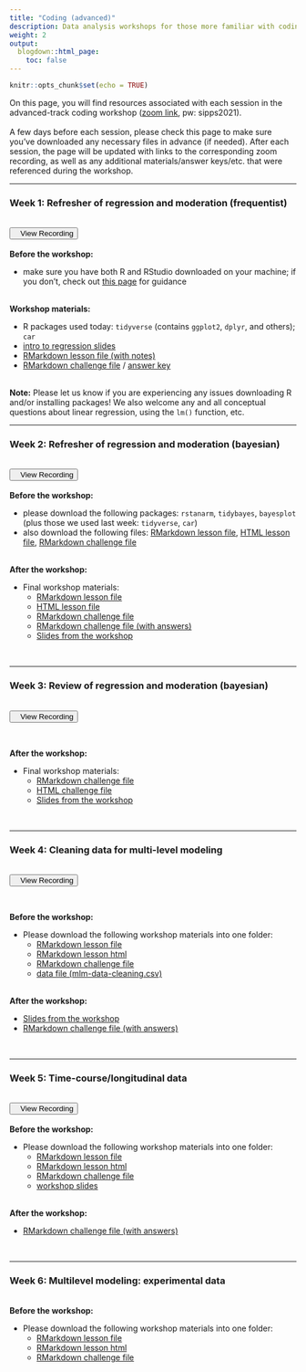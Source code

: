 ```yaml
---
title: "Coding (advanced)"
description: Data analysis workshops for those more familiar with coding principles and/or the R language.
weight: 2
output:
  blogdown::html_page:
    toc: false
---
```


```r
knitr::opts_chunk$set(echo = TRUE)
```

On this page, you will find resources associated with each session in the advanced-track coding workshop (<a href="https://columbiauniversity.zoom.us/j/96821508904?pwd=U25kdlpienRheFlyMmhKaU9JOFF1Zz09" target="_blank">zoom link</a>, pw: sipps2021).
<br><br>
A few days before each session, please check this page to make sure you've downloaded any necessary files in advance (if needed). After each session, the page will be updated with links to the corresponding zoom recording, as well as any additional materials/answer keys/etc. that were referenced during the workshop.
<hr>

### Week 1: Refresher of regression and moderation (frequentist)
<br>
<div align="center"><a href="https://columbiauniversity.zoom.us/rec/share/IP1_-EPWLHypgEt_krGjQVl5AvQzMh0YREqO460fACXVAYk-A2-t9ECSxK7eQNMl.PUsxRULkO2eFmvAH" target="_blank" style="padding-bottom:10px"><button><i class="fas fa-video"></i>&nbsp;&nbsp;&nbsp;View Recording</button></a></div>
<br>
**Before the workshop:**
<ul>
<li>make sure you have both R and RStudio downloaded on your machine; if you don't, check out [this page](https://cu-psych-computing.github.io/cu-psych-comp-tutorial/tutorials/r-core/1-programming/lessonpart0/#working-with-rstudio-1){target="_blank"} for guidance
</ul>
<br>
**Workshop materials:**
<ul>
<li>R packages used today: `tidyverse` (contains `ggplot2`, `dplyr`, and others); `car`
<li><a href="/workshop_files/coding-adv-01/lm-intro.pdf" download>intro to regression slides</a>
<li><a href="/workshop_files/coding-adv-01/lm-lesson.Rmd" download>RMarkdown lesson file (with notes)</a>
<li><a href="/workshop_files/coding-adv-01/lm-challenge-empty.Rmd" download>RMarkdown challenge file</a> / <a href="/workshop_files/coding-adv-01/lm-challenge.Rmd" download>answer key</a>
</ul>
<br>
**Note:** Please let us know if you are experiencing any issues downloading R and/or installing packages! We also welcome any and all conceptual questions about linear regression, using the `lm()` function, etc.

<hr>

### Week 2: Refresher of regression and moderation (bayesian)
<br>
<div align="center"><a href="https://columbiauniversity.zoom.us/rec/share/_tCCImF61Hm76nJJUeapi83JvSbXxC839T8W5tLw6Vd8dd16T3FoP14gSlQUVOAK.cTAe10RMrs4ZiESc" target="_blank" style="padding-bottom:10px"><button><i class="fas fa-video"></i>&nbsp;&nbsp;&nbsp;View Recording</button></a></div>
<br>
**Before the workshop:**
<ul>
<li>please download the following packages: `rstanarm`, `tidybayes`, `bayesplot` (plus those we used last week: `tidyverse`, `car`)
<li>also download the following files: <a href="/workshop_files/coding-adv-02/lm-lesson-bayes-orig.Rmd" download>RMarkdown lesson file</a>, <a href="/workshop_files/coding-adv-02/lm-lesson-bayes-orig.html" download>HTML lesson file</a>, <a href="/workshop_files/coding-adv-02/lm-challenge-bayesian-orig.Rmd" download>RMarkdown challenge file</a>
</ul>
<br>
**After the workshop:**
<ul>
<li>Final workshop materials:
<ul>
<li><a href="/workshop_files/coding-adv-02/lm-lesson-bayes.Rmd" download>RMarkdown lesson file</a> 
<li><a href="/workshop_files/coding-adv-02/lm-lesson-bayes.html" download>HTML lesson file</a>
<li><a href="/workshop_files/coding-adv-02/lm-challenge-bayesian.Rmd" download>RMarkdown challenge file</a>
<li><a href="/workshop_files/coding-adv-02/lm-challenge-answers-bayesian.Rmd" download>RMarkdown challenge file (with answers)</a>
<li><a href="/workshop_files/coding-adv-02/bayesian_regression_slides.pdf" download>Slides from the workshop</a>
</ul></ul>
<br>
<hr>

### Week 3: Review of regression and moderation (bayesian)
<br>
<div align="center"><a href="https://columbiauniversity.zoom.us/rec/share/3e7KARJzQx8ODrypHmhehBdoK1vMzQNTNpWSMLXbN-Ewe_E0QkeJtgEoIRwrbOlp.HmgUI3uBZ8KhRtT6" target="_blank" style="padding-bottom:10px"><button><i class="fas fa-video"></i>&nbsp;&nbsp;&nbsp;View Recording</button></a></div>
<br>

**After the workshop:**
<ul>
<li>Final workshop materials:
<ul>
<li><a href="/workshop_files/coding-adv-03/bayes-challenge-2.Rmd" download>RMarkdown challenge file</a> 
<li><a href="/workshop_files/coding-adv-03/bayes-challenge-2.html" download>HTML challenge  file</a>
<li><a href="/workshop_files/coding-adv-03/bayes_review.pptx" download>Slides from the workshop</a>
</ul></ul>
<br>
<hr>

### Week 4: Cleaning data for multi-level modeling

<br>
<div align="center"><a href="https://columbiauniversity.zoom.us/rec/share/i2WtugWz4-PY0ohg6eg_cDQ6SkbPczOgjtqEW74nEv_CnosQHTYPFHCv1Y-vvpTC.8vhrEYP3OhV7Nbcd" target="_blank" style="padding-bottom:10px"><button><i class="fas fa-video"></i>&nbsp;&nbsp;&nbsp;View Recording</button></a></div>
<br>

**Before the workshop:**
<ul>
<li>Please download the following workshop materials into one folder:
<ul>
<li><a href="/workshop_files/coding-adv-04/mlm-cleaning-lesson.Rmd" download>RMarkdown lesson file</a> 
<li><a href="/workshop_files/coding-adv-04/mlm-cleaning-lesson.html" download>RMarkdown lesson html</a>
<li><a href="/workshop_files/coding-adv-04/mlm-cleaning-challenge.Rmd" download>RMarkdown challenge file</a>
<li><a href="/workshop_files/coding-adv-04/mlm-data-cleaning.csv" download>data file (mlm-data-cleaning.csv)</a>
</ul>
</ul>
<br>
**After the workshop:**
<ul>
<li><a href="/workshop_files/coding-adv-04/mlm-why-how.pptx" download>Slides from the workshop</a> 
<li><a href="/workshop_files/coding-adv-04/mlm-cleaning-challenge-answers.Rmd" download>RMarkdown challenge file (with answers)</a> 
</ul>
<br>

<hr>

### Week 5: Time-course/longitudinal data
<br>
<div align="center"><a href="https://columbiauniversity.zoom.us/rec/share/khyYO6B3RXEx1IhrHvDouMLgNa8RTtUxpS5GfolWM0X1o86rcsYWmsd-dpPTGOAJ._8yXEfwM8EmBJfgg" target="_blank" style="padding-bottom:10px"><button><i class="fas fa-video"></i>&nbsp;&nbsp;&nbsp;View Recording</button></a></div>
<br>
**Before the workshop:**
<ul>
<li>Please download the following workshop materials into one folder:
<ul>
<li><a href="/workshop_files/coding-adv-05/mlm-lesson-longitudinal.Rmd" download>RMarkdown lesson file</a> 
<li><a href="/workshop_files/coding-adv-05/mlm-lesson-longitudinal.html" download>RMarkdown lesson html</a>
<li><a href="/workshop_files/coding-adv-05/mlm-longitudinal-challenge.Rmd" download>RMarkdown challenge file</a>
<li><a href="/workshop_files/coding-adv-05/mlm-longitudinal.pdf" download>workshop slides</a>
</ul>
</ul>
<br>
**After the workshop:**
<ul>
<li><a href="/workshop_files/coding-adv-05/mlm-longitudinal-challenge_answers.Rmd" download>RMarkdown challenge file (with answers)</a> 
</ul>
<br>

<hr>

### Week 6: Multilevel modeling: experimental data
<br>
**Before the workshop:**
<ul>
<li>Please download the following workshop materials into one folder:
<ul>
<li><a href="/workshop_files/coding-adv-06/mlm_experimental_data.Rmd" download>RMarkdown lesson file</a> 
<li><a href="/workshop_files/coding-adv-06/mlm_experimental_data.html" download>RMarkdown lesson html</a>
<li><a href="/workshop_files/coding-adv-06/mlm_experimental_data_challenge.Rmd" download>RMarkdown challenge file</a>
</ul>
</ul>
<br>
